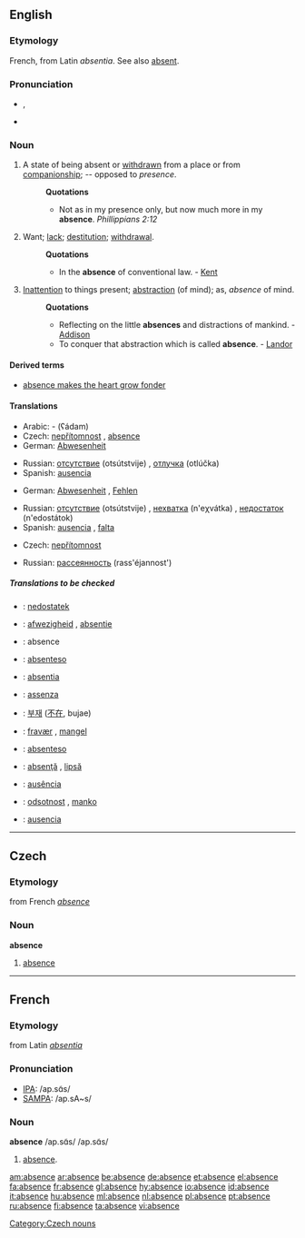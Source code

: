 ==English==

===Etymology===
French, from Latin ''absentia''. See also [[absent]].

===Pronunciation===
*{{IPA|/ˈæbsəns/}}, {{SAMPA|/"{bs@ns/}}
*{{audio|en-us-absence.ogg|Audio (US)}}

===Noun===
{{en-noun}}

#A state of being absent or [[withdrawn]] from a place or from [[companionship]]; -- opposed to ''presence''.
#:'''Quotations'''
#:*Not as in my presence only, but now much more in my '''absence'''. ''Phillippians 2:12''
#Want; [[lack]]; [[destitution]]; [[withdrawal]].
#:'''Quotations'''
#:*In the '''absence''' of conventional law. - [[Kent]]
#[[Inattention]] to things present; [[abstraction]] (of mind); as, ''absence'' of mind.
#:'''Quotations'''
#:*Reflecting on the little '''absences''' and distractions of mankind. - [[Addison]]
#:*To conquer that abstraction which is called '''absence'''. - [[Landor]]

====Derived terms====
*[[absence makes the heart grow fonder]]

====Translations====
{{trans-top|state of being absent}}
*Arabic: {{ARchar|[[غياب]]-[[تغيب]]}}-{{ARchar|[[عدم|عَدَم]]}} (ʕádam) {{m}}
*Czech: [[nepřítomnost]] {{f}}, [[absence#Czech|absence]] {{f}} 
*German: [[Abwesenheit]] {{f}}
{{trans-mid}}
*Russian: [[отсутствие]] (otsútstvije) {{n}}, [[отлучка]] (otlúčka) {{f}}
*Spanish: [[ausencia]] {{f}}
{{trans-bottom}}

{{trans-top|want; lack; destitution; withdrawal}}
*German: [[Abwesenheit]] {{f}}, [[Fehlen]] {{n}}
{{trans-mid}}
*Russian: [[отсутствие]] (otsútstvije) {{n}}, [[нехватка]] (n'eχvátka) {{f}}, [[недостаток]] (n'edostátok) {{m}}
*Spanish: [[ausencia]] {{f}}, [[falta]] {{f}}
{{trans-bottom}}

{{trans-top|inattention to things present}}
*Czech: [[nepřítomnost]] {{f}}
{{trans-mid}}
*Russian: [[рассеянность]] (rass'éjannost') {{f}}
{{trans-bottom}}
=====Translations to be checked=====
{{checktrans}}

*{{ttbc|Czech}}: [[nedostatek]] {{m}}
*{{ttbc|Dutch}}: [[afwezigheid]] {{f}}, [[absentie]] {{f}}
*{{ttbc|French}}: absence {{f}}
*{{ttbc|Ido}}: [[absenteso]]
*{{ttbc|Interlingua}}: [[absentia]]
*{{ttbc|Italian}}: [[assenza]] {{f}}
*{{ttbc|Korean}}: [[부재]] ([[不在]], bujae)

*{{ttbc|Norwegian}}: [[fravær]] {{n}}, [[mangel]] {{c}}
*{{ttbc|Novial}}: [[absenteso]]
*{{ttbc|Romanian}}: [[absenţă]] {{f}}, [[lipsă]] {{f}}
*{{ttbc|Portuguese}}: [[ausência]] {{f}}
*{{ttbc|Slovene}}: [[odsotnost]] {{f}}, [[manko]] {{m}}
*{{ttbc|Spanish}}: [[ausencia]] {{f}}


----

==Czech==
===Etymology===
from French ''[[absence]]''
===Noun===
'''absence'''

# [[#English|absence]]
[[Category:Czech nouns]]

----

==French==
===Etymology===
from Latin ''[[absentia]]''

===Pronunciation===
*[[w:IPA|IPA]]: /ap.sɑ̃s/
*[[w:SAMPA|SAMPA]]: /ap.sA~s/

===Noun===
'''absence''' /ap.sɑ̃s/ /ap.sɑ̃s/
#[[absence]].

[[am:absence]]
[[ar:absence]]
[[be:absence]]
[[de:absence]]
[[et:absence]]
[[el:absence]]
[[fa:absence]]
[[fr:absence]]
[[gl:absence]]
[[hy:absence]]
[[io:absence]]
[[id:absence]]
[[it:absence]]
[[hu:absence]]
[[ml:absence]]
[[nl:absence]]
[[pl:absence]]
[[pt:absence]]
[[ru:absence]]
[[fi:absence]]
[[ta:absence]]
[[vi:absence]]